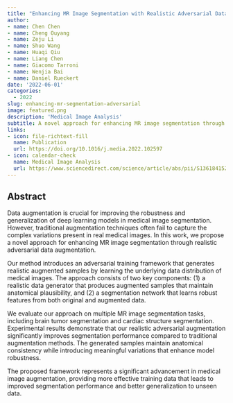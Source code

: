 ```yaml
---
title: "Enhancing MR Image Segmentation with Realistic Adversarial Data Augmentation"
author: 
- name: Chen Chen
- name: Cheng Ouyang
- name: Zeju Li
- name: Shuo Wang
- name: Huaqi Qiu
- name: Liang Chen
- name: Giacomo Tarroni
- name: Wenjia Bai
- name: Daniel Rueckert
date: '2022-06-01'
categories:
  - 2022
slug: enhancing-mr-segmentation-adversarial
image: featured.png
description: 'Medical Image Analysis'
subtitle: A novel approach for enhancing MR image segmentation through realistic adversarial data augmentation techniques.
links:
- icon: file-richtext-fill
  name: Publication
  url: https://doi.org/10.1016/j.media.2022.102597
- icon: calendar-check
  name: Medical Image Analysis
  url: https://www.sciencedirect.com/science/article/abs/pii/S1361841522001028
---
```


## Abstract

Data augmentation is crucial for improving the robustness and generalization of deep learning models in medical image segmentation. However, traditional augmentation techniques often fail to capture the complex variations present in real medical images. In this work, we propose a novel approach for enhancing MR image segmentation through realistic adversarial data augmentation.

Our method introduces an adversarial training framework that generates realistic augmented samples by learning the underlying data distribution of medical images. The approach consists of two key components: (1) a realistic data generator that produces augmented samples that maintain anatomical plausibility, and (2) a segmentation network that learns robust features from both original and augmented data.

We evaluate our approach on multiple MR image segmentation tasks, including brain tumor segmentation and cardiac structure segmentation. Experimental results demonstrate that our realistic adversarial augmentation significantly improves segmentation performance compared to traditional augmentation methods. The generated samples maintain anatomical consistency while introducing meaningful variations that enhance model robustness.

The proposed framework represents a significant advancement in medical image augmentation, providing more effective training data that leads to improved segmentation performance and better generalization to unseen data. 